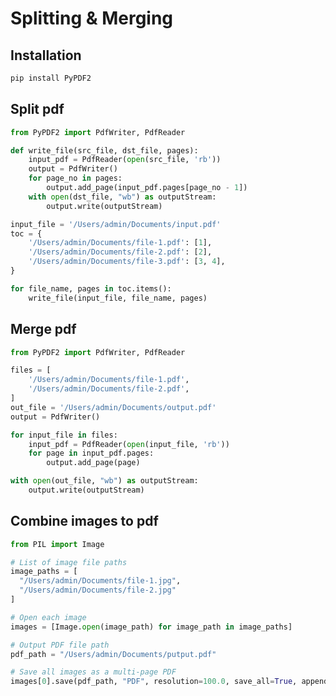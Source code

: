 # Splitting & Merging

## Installation

```sh
pip install PyPDF2
```

## Split pdf

```py
from PyPDF2 import PdfWriter, PdfReader

def write_file(src_file, dst_file, pages):
    input_pdf = PdfReader(open(src_file, 'rb'))
    output = PdfWriter()
    for page_no in pages:
        output.add_page(input_pdf.pages[page_no - 1])
    with open(dst_file, "wb") as outputStream:
        output.write(outputStream)

input_file = '/Users/admin/Documents/input.pdf'
toc = {
    '/Users/admin/Documents/file-1.pdf': [1],
    '/Users/admin/Documents/file-2.pdf': [2],
    '/Users/admin/Documents/file-3.pdf': [3, 4],
}

for file_name, pages in toc.items():
    write_file(input_file, file_name, pages)
```


## Merge pdf

```py
from PyPDF2 import PdfWriter, PdfReader

files = [
    '/Users/admin/Documents/file-1.pdf',
    '/Users/admin/Documents/file-2.pdf',
]
out_file = '/Users/admin/Documents/output.pdf'
output = PdfWriter()

for input_file in files:
    input_pdf = PdfReader(open(input_file, 'rb'))
    for page in input_pdf.pages:
        output.add_page(page)

with open(out_file, "wb") as outputStream:
    output.write(outputStream)
```


## Combine images to pdf

```py
from PIL import Image

# List of image file paths
image_paths = [
  "/Users/admin/Documents/file-1.jpg", 
  "/Users/admin/Documents/file-2.jpg"
]

# Open each image
images = [Image.open(image_path) for image_path in image_paths]

# Output PDF file path
pdf_path = "/Users/admin/Documents/putput.pdf"

# Save all images as a multi-page PDF
images[0].save(pdf_path, "PDF", resolution=100.0, save_all=True, append_images=images[1:])
```
